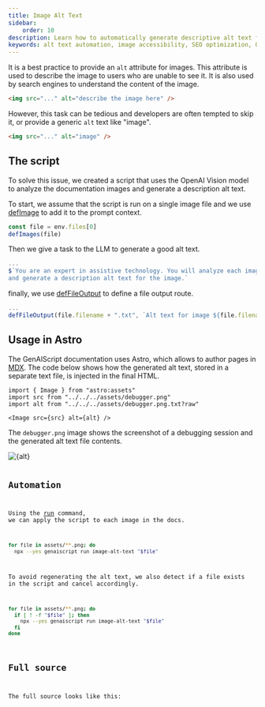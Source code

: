 ```yaml
---
title: Image Alt Text
sidebar:
    order: 10
description: Learn how to automatically generate descriptive alt text for images using OpenAI Vision model to enhance accessibility and SEO.
keywords: alt text automation, image accessibility, SEO optimization, OpenAI Vision, Astro integration
---
```



It is a best practice to provide an `alt` attribute for images.
This attribute is used to describe the image to users who are unable to see it.
It is also used by search engines to understand the content of the image.

```html "alt"
<img src="..." alt="describe the image here" />
```

However, this task can be tedious and developers are often tempted to skip it, or provide a generic `alt` text like "image".

```html
<img src="..." alt="image" />
```

## The script

To solve this issue, we created a script that uses the OpenAI Vision model to analyze the documentation
images and generate a description alt text.

To start, we assume that the script is run on a single image file
and we use [defImage](/genaiscript/reference/scripts/images) to add it to the prompt context.

```js title="image-alt-text.genai.mjs"
const file = env.files[0]
defImages(file)
```

Then we give a task to the LLM to generate a good alt text.

```js title="image-alt-text.genai.mjs" wrap
...
$`You are an expert in assistive technology. You will analyze each image
and generate a description alt text for the image.`
```

finally, we use [defFileOutput](/genaiscript/reference/scripts/file-ouput) to define
a file output route.

```js title="image-alt-text.genai.mjs" wrap
...
defFileOutput(file.filename + ".txt", `Alt text for image ${file.filename}`)
```

## Usage in Astro

The GenAIScript documentation uses Astro, which allows to author pages in [MDX](https://docs.astro.build/en/guides/markdown-content/).
The code below shows how the generated alt text, stored in a separate text file, is injected in the final HTML.

```mdx
import { Image } from "astro:assets"
import src from "../../../assets/debugger.png"
import alt from "../../../assets/debugger.png.txt?raw"

<Image src={src} alt={alt} />
```

The `debugger.png` image shows the screenshot of a debugging session and the generated alt text file contents.

<Image src={src} alt={alt} />

<Code code={alt} wrap={true} lang="txt" title="debugger.png.txt" />

## Automation

Using the [run](/genaiscript/reference/cli/run) command, we can apply the script to each image in the docs.

```sh
for file in assets/**.png; do
  npx --yes genaiscript run image-alt-text "$file"
```

To avoid regenerating the alt text, we also detect if a file exists in the script and cancel accordingly.

```sh title="image-alt-text.genai.mjs" wrap
for file in assets/**.png; do
  if [ ! -f "$file" ]; then
    npx --yes genaiscript run image-alt-text "$file"
  fi
done
```

## Full source

The full source looks like this:

<Code code={scriptSrc} wrap={true} lang="js" title="image-alt-text.genai.mjs" />
